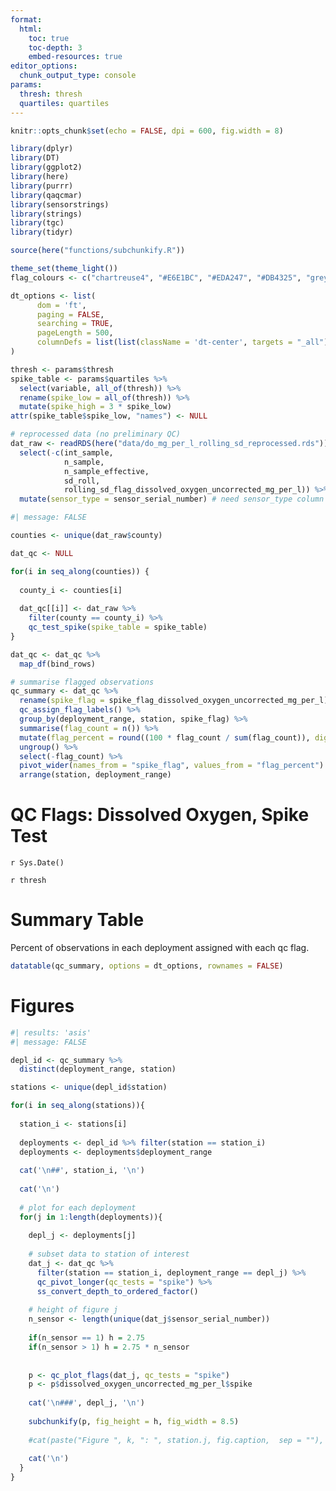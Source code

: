 ```yaml
---
format: 
  html:
    toc: true
    toc-depth: 3
    embed-resources: true
editor_options: 
  chunk_output_type: console
params: 
  thresh: thresh
  quartiles: quartiles
---
```


```r
knitr::opts_chunk$set(echo = FALSE, dpi = 600, fig.width = 8)

library(dplyr)
library(DT)
library(ggplot2)
library(here)
library(purrr)
library(qaqcmar)
library(sensorstrings)
library(strings)
library(tgc)
library(tidyr)

source(here("functions/subchunkify.R"))

theme_set(theme_light())
flag_colours <- c("chartreuse4", "#E6E1BC", "#EDA247", "#DB4325", "grey24")

dt_options <- list(
      dom = 'ft',
      paging = FALSE,
      searching = TRUE,
      pageLength = 500,
      columnDefs = list(list(className = 'dt-center', targets = "_all"))
)

thresh <- params$thresh
spike_table <- params$quartiles %>% 
  select(variable, all_of(thresh)) %>%
  rename(spike_low = all_of(thresh)) %>% 
  mutate(spike_high = 3 * spike_low)
attr(spike_table$spike_low, "names") <- NULL

# reprocessed data (no preliminary QC)
dat_raw <- readRDS(here("data/do_mg_per_l_rolling_sd_reprocessed.rds")) %>%
  select(-c(int_sample, 
            n_sample, 
            n_sample_effective, 
            sd_roll, 
            rolling_sd_flag_dissolved_oxygen_uncorrected_mg_per_l)) %>% 
  mutate(sensor_type = sensor_serial_number) # need sensor_type column for plot function
```

```r
#| message: FALSE

counties <- unique(dat_raw$county)

dat_qc <- NULL

for(i in seq_along(counties)) {
  
  county_i <- counties[i]
  
  dat_qc[[i]] <- dat_raw %>% 
    filter(county == county_i) %>% 
    qc_test_spike(spike_table = spike_table) 
}

dat_qc <- dat_qc %>% 
  map_df(bind_rows) 

# summarise flagged observations
qc_summary <- dat_qc %>%
  rename(spike_flag = spike_flag_dissolved_oxygen_uncorrected_mg_per_l) %>%
  qc_assign_flag_labels() %>%
  group_by(deployment_range, station, spike_flag) %>%
  summarise(flag_count = n()) %>%
  mutate(flag_percent = round((100 * flag_count / sum(flag_count)), digits = 3)) %>%
  ungroup() %>%
  select(-flag_count) %>%
  pivot_wider(names_from = "spike_flag", values_from = "flag_percent") %>%
  arrange(station, deployment_range)
```

# QC Flags: Dissolved Oxygen, Spike Test

`r Sys.Date()`

`r thresh`

# Summary Table

Percent of observations in each deployment assigned with each qc flag. 

```r
datatable(qc_summary, options = dt_options, rownames = FALSE)
```

# Figures

```r
#| results: 'asis'
#| message: FALSE

depl_id <- qc_summary %>%
  distinct(deployment_range, station) 

stations <- unique(depl_id$station)

for(i in seq_along(stations)){
  
  station_i <- stations[i]
  
  deployments <- depl_id %>% filter(station == station_i)
  deployments <- deployments$deployment_range
  
  cat('\n##', station_i, '\n')
  
  cat('\n')
  
  # plot for each deployment
  for(j in 1:length(deployments)){
    
    depl_j <- deployments[j]
    
    # subset data to station of interest
    dat_j <- dat_qc %>%
      filter(station == station_i, deployment_range == depl_j) %>%
      qc_pivot_longer(qc_tests = "spike") %>% 
      ss_convert_depth_to_ordered_factor()
    
    # height of figure j
    n_sensor <- length(unique(dat_j$sensor_serial_number))
    
    if(n_sensor == 1) h = 2.75
    if(n_sensor > 1) h = 2.75 * n_sensor
    
    
    p <- qc_plot_flags(dat_j, qc_tests = "spike")
    p <- p$dissolved_oxygen_uncorrected_mg_per_l$spike
    
    cat('\n###', depl_j, '\n')
    
    subchunkify(p, fig_height = h, fig_width = 8.5)
    
    #cat(paste("Figure ", k, ": ", station.j, fig.caption,  sep = ""), '\n')
    
    cat('\n')
  }
}


```
